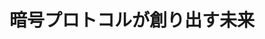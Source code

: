 ﻿---
title: "暗号プロトコルが創り出す未来"
category: "工学院"
vol: "75"
interviewee: "尾形 わかは"
url: ""
tags: []
pdf: "75-6-ogata.pdf"
career: ""
preface: "インターネットの普及で、コンピュータ間で通 信を行う機会、特に個人情報や機密情報を送受信 する機会が以前に比べ格段に増えている。その際 に、情報が外部に漏れないようにするためには、 情報を暗号化して送る技術が必要である。 尾形研究室では暗号プロトコルと呼ばれる、コ ンピュータ間での暗号を用いた通信のルールにつ いての研究を行っている。本稿では、先生が主に 行っている、暗号プロトコルの改良と、今注目の クラウドに応用できると期待されている検索可能 暗号という暗号プロトコルについて取り上げる。"
---
